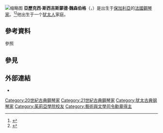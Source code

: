 {{Otheruses|西奧多·魏森伯格}}
{{Expand language|1=en|time=2020-10-08T12:22:19+00:00}}
{{Infobox musical artist
| name            = 亚历克西·魏森伯格
| real_name       = 
| native_name     =
| native_name_lang=
| Background      = non_vocal_instrumentalist
| image           = Flickr - Government Press Office (GPO) - Prodigy Pianist Sigi Weissenberg (cropped).jpg
| image_size      =
| caption         = 1947年的亚历克西·魏森伯格
| nationality     = 
| birth_date      = {{birth date|1929|7|26}}
| birth_place     = {{flag|保加利亚}}[[索非亚|索非亚]]
| death_date      = {{death date and age|2012|1|8|1929|7|26}}
| death_place     = {{flag|瑞士}}[[卢加诺|卢加诺]]
| death_cause     = 
| resting_place   = 
| alma_mater      = [[茱莉亚学院|茱莉亚音乐学院]]
| Instrument      = [[鋼琴|鋼琴]]
| Genre           = [[古典音乐|古典音乐]]
| Occupation      = [[鋼琴家|鋼琴家]]
| Years_active    = 
| Label           = 
| related_group   = 
| spouse          = 
| children        = 
| signature       = 
| URL             = 
}}
[[File:WeigelWeissenberg.jpg|缩略图]]
'''亞歷克西·斯西吉斯蒙德·魏森伯格'''（{{lang-bg|Алексис Сигизмунд Вайсенберг}}，{{Bd|1929年|7月26日|2012年|1月8日}}）是出生于[[保加利亞|保加利亞]]的[[法國|法國]][[鋼琴家|鋼琴家]]。<ref>{{cite news|url=https://www.nytimes.com/2012/01/10/arts/music/alexis-weissenberg-pianist-of-fire-and-ice-dies-at-82.html|work=The New York Times|title=Alexis Weissenberg, Pianist of Fire and Ice, Dies at 82|date=January 9, 2012|accessdate=2020-10-08|archive-date=2018-07-02|archive-url=https://web.archive.org/web/20180702150739/https://www.nytimes.com/2012/01/10/arts/music/alexis-weissenberg-pianist-of-fire-and-ice-dies-at-82.html|dead-url=no}}</ref><ref>{{cite news | url=https://www.telegraph.co.uk/news/obituaries/9005891/Alexis-Weissenberg.html | work=The Daily Telegraph | title=Alexis Weissenberg | date=January 10, 2012 | accessdate=2020-10-08 | archive-date=2019-05-23 | archive-url=https://web.archive.org/web/20190523110959/https://www.telegraph.co.uk/news/obituaries/9005891/Alexis-Weissenberg.html | dead-url=no }}</ref>他出生于一个[[犹太人|犹太人]]家庭。

== 參考資料 ==
;參照
{{reflist}}

== 參見 ==
{{portal|古典音樂}}

== 外部連結 ==
* {{Discogs artist|837575}}

{{音乐家小作品}}

{{DEFAULTSORT:Weissenberg, Alexis}}
[[Category:20世紀古典鋼琴家|Category:20世紀古典鋼琴家]]
[[Category:21世紀古典鋼琴家|Category:21世紀古典鋼琴家]]
[[Category:犹太古典钢琴家|Category:犹太古典钢琴家]]
[[Category:茱莉亞學院校友|Category:茱莉亞學院校友]]
[[Category:藝術與文學司令勳章得主|Category:藝術與文學司令勳章得主]]